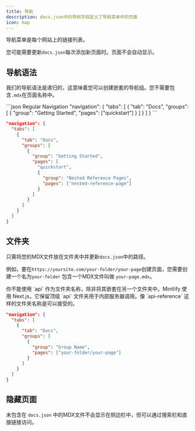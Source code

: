```yaml
---
title: 导航
description: docs.json中的导航字段定义了导航菜单中的页面
icon: map
---
```


导航菜单是每个网站上的链接列表。

您可能需要更新`docs.json`每次添加新页面时。页面不会自动显示。

## 导航语法

我们的导航语法是递归的，这意味着您可以创建嵌套的导航组。您不需要包含`.mdx`在页面名称中。

<CodeGroup>
  ```json Regular Navigation
  "navigation": {
    "tabs": [
      {
        "tab": "Docs",
        "groups": [
          {
            "group": "Getting Started",
            "pages": ["quickstart"]
          }
        ]
      }
    ]
  }
  ```

  ```json Nested Navigation
  "navigation": {
    "tabs": [
      {
        "tab": "Docs",
        "groups": [
          {
            "group": "Getting Started",
            "pages": [
              "quickstart",
              {
                "group": "Nested Reference Pages",
                "pages": ["nested-reference-page"]
              }
            ]
          }
        ]
      }
    ]
  }
  ```
</CodeGroup>

## 文件夹

只需将您的MDX文件放在文件夹中并更新`docs.json`中的路径。

例如，要在`https://yoursite.com/your-folder/your-page`创建页面，您需要创建一个名为`your-folder` 包含一个MDX文件叫做 `your-page.mdx`。

<Warning>
  你不能使用 `api` 作为文件夹名称，除非将其嵌套在另一个文件夹中。Mintlify 使用 Next.js，它保留顶级 `api` 文件夹用于内部服务器调用。像 `api-reference` 这样的文件夹名称是可以接受的。
</Warning>

```json Navigation With Folder
"navigation": {
  "tabs": [
    {
      "tab": "Docs",
      "groups": [
        {
          "group": "Group Name",
          "pages": ["your-folder/your-page"]
        }
      ]
    }
  ]
}
```

## 隐藏页面

未包含在 `docs.json` 中的MDX文件不会显示在侧边栏中，但可以通过搜索栏和直接链接访问。
